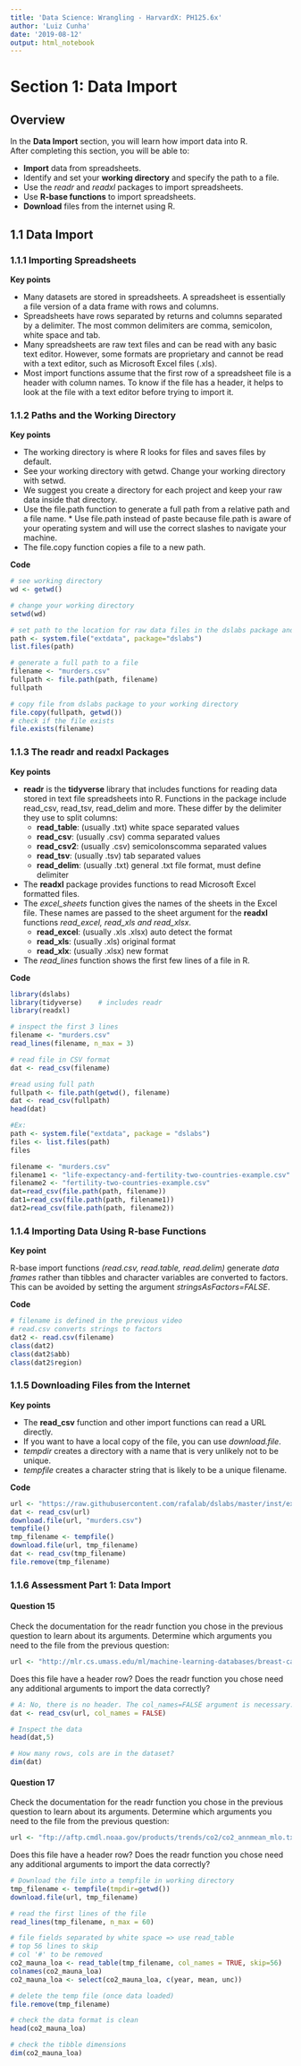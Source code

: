 ```yaml
---
title: 'Data Science: Wrangling - HarvardX: PH125.6x'
author: 'Luiz Cunha'
date: '2019-08-12'
output: html_notebook
---
```


# Section 1: Data Import

## Overview

In the **Data Import** section, you will learn how import data into R.  
After completing this section, you will be able to:

* **Import** data from spreadsheets.
* Identify and set your **working directory** and specify the path to a file.
* Use the *readr* and *readxl* packages to import spreadsheets.
* Use **R-base functions** to import spreadsheets.
* **Download** files from the internet using R.

## 1.1 Data Import

### 1.1.1 Importing Spreadsheets

**Key points**

* Many datasets are stored in spreadsheets. A spreadsheet is essentially a file version of a data frame with rows and columns.
* Spreadsheets have rows separated by returns and columns separated by a delimiter. The most common delimiters are comma, semicolon, white space and tab.
* Many spreadsheets are raw text files and can be read with any basic text editor. However, some formats are proprietary and cannot be read with a text editor, such as Microsoft Excel files (.xls).
* Most import functions assume that the first row of a spreadsheet file is a header with column names. To know if the file has a header, it helps to look at the file with a text editor before trying to import it.


### 1.1.2 Paths and the Working Directory

**Key points**

* The working directory is where R looks for files and saves files by default.
* See your working directory with getwd. Change your working directory with setwd.
* We suggest you create a directory for each project and keep your raw data inside that directory.
* Use the file.path function to generate a full path from a relative path and a file name. * Use file.path instead of paste because file.path is aware of your operating system and will use the correct slashes to navigate your machine.
* The file.copy function copies a file to a new path.

**Code**
```r

# see working directory
wd <- getwd()

# change your working directory
setwd(wd)

# set path to the location for raw data files in the dslabs package and list files
path <- system.file("extdata", package="dslabs")
list.files(path)

# generate a full path to a file
filename <- "murders.csv"
fullpath <- file.path(path, filename)
fullpath

# copy file from dslabs package to your working directory
file.copy(fullpath, getwd())
# check if the file exists
file.exists(filename)
```


### 1.1.3 The readr and readxl Packages

**Key points**

* **readr** is the **tidyverse** library that includes functions for reading data stored in text file spreadsheets into R. Functions in the package include read_csv, read_tsv, read_delim and more. These differ by the delimiter they use to split columns:
  + **read_table**: (usually .txt) white space separated values
  + **read_csv**: (usually .csv) comma separated values
  + **read_csv2**: (usually .csv) semicolonscomma separated values
  + **read_tsv**: (usually .tsv) tab separated values
  + **read_delim**: (usually .txt) general .txt file format, must define delimiter
* The **readxl** package provides functions to read Microsoft Excel formatted files.
* The *excel_sheets* function gives the names of the sheets in the Excel file. These names are passed to the sheet argument for the **readxl** functions *read_excel, read_xls and read_xlsx*.
  + **read_excel**: (usually .xls .xlsx) auto detect the format
  + **read_xls**: (usually .xls) original format
  + **read_xlx**: (usually .xlsx) new format
* The *read_lines* function shows the first few lines of a file in R.

**Code**
```r
library(dslabs)
library(tidyverse)    # includes readr
library(readxl)

# inspect the first 3 lines
filename <- "murders.csv" 
read_lines(filename, n_max = 3)

# read file in CSV format
dat <- read_csv(filename)

#read using full path
fullpath <- file.path(getwd(), filename)
dat <- read_csv(fullpath)
head(dat)

#Ex:
path <- system.file("extdata", package = "dslabs")
files <- list.files(path)
files

filename <- "murders.csv"
filename1 <- "life-expectancy-and-fertility-two-countries-example.csv"
filename2 <- "fertility-two-countries-example.csv"
dat=read_csv(file.path(path, filename))
dat1=read_csv(file.path(path, filename1))
dat2=read_csv(file.path(path, filename2))
```


### 1.1.4 Importing Data Using R-base Functions

**Key point**

R-base import functions *(read.csv, read.table, read.delim)* generate *data frames* rather than tibbles and character variables are converted to factors. This can be avoided by setting the argument *stringsAsFactors=FALSE*.

**Code**
```r
# filename is defined in the previous video
# read.csv converts strings to factors
dat2 <- read.csv(filename)
class(dat2)
class(dat2$abb)
class(dat2$region)
```


### 1.1.5 Downloading Files from the Internet

**Key points**

* The **read_csv** function and other import functions can read a URL directly.
* If you want to have a local copy of the file, you can use *download.file*.
* *tempdir* creates a directory with a name that is very unlikely not to be unique.
* *tempfile* creates a character string that is likely to be a unique filename.

**Code**
```r
url <- "https://raw.githubusercontent.com/rafalab/dslabs/master/inst/extdata/murders.csv"
dat <- read_csv(url)
download.file(url, "murders.csv")
tempfile()
tmp_filename <- tempfile()
download.file(url, tmp_filename)
dat <- read_csv(tmp_filename)
file.remove(tmp_filename)
```


### 1.1.6 Assessment Part 1: Data Import

#### Question 15
Check the documentation for the readr function you chose in the previous question to learn about its arguments. Determine which arguments you need to the file from the previous question:

```r
url <- "http://mlr.cs.umass.edu/ml/machine-learning-databases/breast-cancer-wisconsin/wdbc.data"
```

Does this file have a header row? Does the readr function you chose need any additional arguments to import the data correctly?

```r
# A: No, there is no header. The col_names=FALSE argument is necessary.
dat <- read_csv(url, col_names = FALSE)

# Inspect the data
head(dat,5)

# How many rows, cols are in the dataset?
dim(dat)
```

#### Question 17
Check the documentation for the readr function you chose in the previous question to learn about its arguments. Determine which arguments you need to the file from the previous question:

```r
url <- "ftp://aftp.cmdl.noaa.gov/products/trends/co2/co2_annmean_mlo.txt"
```

Does this file have a header row? Does the readr function you chose need any additional arguments to import the data correctly?

```r
# Download the file into a tempfile in working directory
tmp_filename <- tempfile(tmpdir=getwd())
download.file(url, tmp_filename)

# read the first lines of the file
read_lines(tmp_filename, n_max = 60)

# file fields separated by white space => use read_table
# top 56 lines to skip
# col '#' to be removed
co2_mauna_loa <- read_table(tmp_filename, col_names = TRUE, skip=56)
colnames(co2_mauna_loa)
co2_mauna_loa <- select(co2_mauna_loa, c(year, mean, unc))

# delete the temp file (once data loaded)
file.remove(tmp_filename)

# check the data format is clean
head(co2_mauna_loa)

# check the tibble dimensions
dim(co2_mauna_loa)
```


